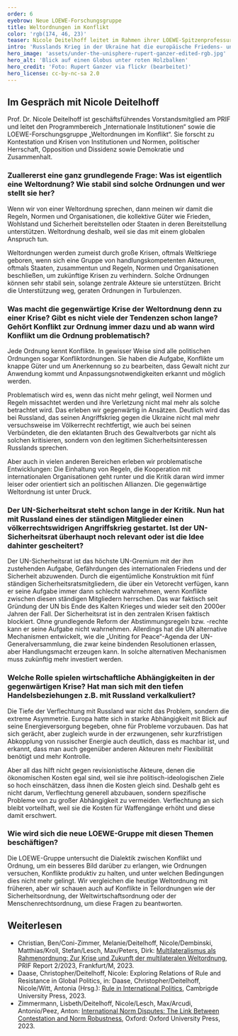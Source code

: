 ```yaml
---
order: 6
eyebrow: Neue LOEWE-Forschungsgruppe
title: Weltordnungen im Konflikt
color: 'rgb(174, 46, 23)'
teaser: Nicole Deitelhoff leitet im Rahmen ihrer LOEWE-Spitzenprofessur eine neue Forschungsgruppe zu Weltordnungskonflikten. Im Interview erzählt sie, was diese Konflikte ausmacht und ab wann sie zum Problem werden.
intro: 'Russlands Krieg in der Ukraine hat die europäische Friedens- und Sicherheitsarchitektur in Trümmer gelegt. Internationale Institutionen und Normen haben an Bindungskraft verloren. Gleichzeitig beobachten wir globale Machtverschiebungen und neue Konfliktlinien. Die Weltordnung der letzten Jahrzehnte scheint überholt zu sein, die Spielregeln des globalen Regierens werden neu ausgefochten. Die im Rahmen einer LOEWE-Spitzen-Professur für Nicole Deitelhoff gegründete Forschungsgruppe „Weltordnungen im Konflikt“ wird sich mit diesen und weiteren Fragen in den nächsten Jahren beschäftigen.'
hero_image: 'assets/under-the-unisphere-rupert-ganzer-edited-rgb.jpg'
hero_alt: 'Blick auf einen Globus unter roten Holzbalken'
hero_credit: 'Foto: Rupert Ganzer via flickr (bearbeitet)'
hero_license: cc-by-nc-sa 2.0
---
```


## Im Gespräch mit Nicole Deitelhoff

<Person name="Nicole Deitelhoff" image="assets/Nicole_rot_rgb.jpg" image_alt="stilisiertes Foto einer Frau">

Prof. Dr. Nicole Deitelhoff ist geschäftsführendes Vorstandsmitglied am PRIF und leitet den Programmbereich „Internationale Institutionen“ sowie die LOEWE-Forschungsgruppe „Weltordnungen im Konflikt“. Sie forscht zu Kontestation und Krisen von Institutionen und Normen, politischer Herrschaft, Opposition und Dissidenz sowie Demokratie und Zusammenhalt.

</Person>

### Zuallererst eine ganz grundlegende Frage: Was ist eigentlich eine Weltordnung? Wie stabil sind solche Ordnungen und wer stellt sie her?

Wenn wir von einer Weltordnung sprechen, dann meinen wir damit die Regeln, Normen und Organisationen, die kollektive Güter wie Frieden, Wohlstand und Sicherheit bereitstellen oder Staaten in deren Bereitstellung unterstützen. Weltordnung deshalb, weil sie das mit einem globalen Anspruch tun.

Weltordnungen werden zumeist durch große Krisen, oftmals Weltkriege geboren, wenn sich eine Gruppe von handlungskompetenten Akteuren, oftmals Staaten, zusammentun und Regeln, Normen und Organisationen beschließen, um zukünftige Krisen zu verhindern. Solche Ordnungen können sehr stabil sein, solange zentrale Akteure sie unterstützen. Bricht die Unterstützung weg, geraten Ordnungen in Turbulenzen.

### Was macht die gegenwärtige Krise der Weltordnung denn zu einer Krise? Gibt es nicht viele der Tendenzen schon lange? Gehört Konflikt zur Ordnung immer dazu und ab wann wird Konflikt um die Ordnung problematisch? 

Jede Ordnung kennt Konflikte. In gewisser Weise sind alle politischen Ordnungen sogar Konfliktordnungen. Sie haben die Aufgabe, Konflikte um knappe Güter und um Anerkennung so zu bearbeiten, dass Gewalt nicht zur Anwendung kommt und Anpassungsnotwendigkeiten erkannt und möglich werden.

Problematisch wird es, wenn das nicht mehr gelingt, weil Normen und Regeln missachtet werden und ihre Verletzung nicht mal mehr als solche betrachtet wird. Das erleben wir gegenwärtig in Ansätzen. Deutlich wird das bei Russland, das seinen Angriffskrieg gegen die Ukraine nicht mal mehr versuchsweise im Völkerrecht rechtfertigt, wie auch bei seinen Verbündeten, die den eklatanten Bruch des Gewaltverbots gar nicht als solchen kritisieren, sondern von den legitimen Sicherheitsinteressen Russlands sprechen.

Aber auch in vielen anderen Bereichen erleben wir problematische Entwicklungen: Die Einhaltung von Regeln, die Kooperation mit internationalen Organisationen geht runter und die Kritik daran wird immer leiser oder orientiert sich an politischen Allianzen. Die gegenwärtige Weltordnung ist unter Druck.

### Der UN-Sicherheitsrat steht schon lange in der Kritik. Nun hat mit Russland eines der ständigen Mitglieder einen völkerrechtswidrigen Angriffskrieg gestartet. Ist der UN-Sicherheitsrat überhaupt noch relevant oder ist die Idee dahinter gescheitert?

Der UN-Sicherheitsrat ist das höchste UN-Gremium mit der ihm zustehenden Aufgabe, Gefährdungen des internationalen Friedens und der Sicherheit abzuwenden. Durch die eigentümliche Konstruktion mit fünf ständigen Sicherheitsratsmitgliedern, die über ein Vetorecht verfügen, kann er seine Aufgabe immer dann schlecht wahrnehmen, wenn Konflikte zwischen diesen ständigen Mitgliedern herrschen. Das war faktisch seit Gründung der UN bis Ende des Kalten Krieges und wieder seit den 2000er Jahren der Fall. Der Sicherheitsrat ist in den zentralen Krisen faktisch blockiert. Ohne grundlegende Reform der Abstimmungsregeln bzw. -rechte kann er seine Aufgabe nicht wahrnehmen. Allerdings hat die UN alternative Mechanismen entwickelt, wie die „Uniting for Peace“-Agenda der UN-Generalversammlung, die zwar keine bindenden Resolutionen erlassen, aber Handlungsmacht erzeugen kann. In solche alternativen Mechanismen muss zukünftig mehr investiert werden.

### Welche Rolle spielen wirtschaftliche Abhängigkeiten in der gegenwärtigen Krise? Hat man sich mit den tiefen Handelsbeziehungen z.B. mit Russland verkalkuliert? 

Die Tiefe der Verflechtung mit Russland war nicht das Problem, sondern die extreme Asymmetrie. Europa hatte sich in starke Abhängigkeit mit Blick auf seine Energieversorgung begeben, ohne für Probleme vorzubauen. Das hat sich gerächt, aber zugleich wurde in der erzwungenen, sehr kurzfristigen Abkopplung von russischer Energie auch deutlich, dass es machbar ist, und erkannt, dass man auch gegenüber anderen Akteuren mehr Flexibilität benötigt und mehr Kontrolle. 

Aber all das hilft nicht gegen revisionistische Akteure, denen die ökonomischen Kosten egal sind, weil sie ihre politisch-ideologischen Ziele so hoch einschätzen, dass ihnen die Kosten gleich sind. Deshalb geht es nicht darum, Verflechtung generell abzubauen, sondern spezifische Probleme von zu großer Abhängigkeit zu vermeiden. Verflechtung an sich bleibt vorteilhaft, weil sie die Kosten für Waffengänge erhöht und diese damit erschwert.

### Wie wird sich die neue LOEWE-Gruppe mit diesen Themen beschäftigen? 

Die LOEWE-Gruppe untersucht die Dialektik zwischen Konflikt und Ordnung, um ein besseres Bild darüber zu erlangen, wie Ordnungen versuchen, Konflikte produktiv zu halten, und unter welchen Bedingungen dies nicht mehr gelingt. Wir vergleichen die heutige Weltordnung mit früheren, aber wir schauen auch auf Konflikte in Teilordnungen wie der Sicherheitsordnung, der Weltwirtschaftsordnung oder der Menschenrechtsordnung, um diese Fragen zu beantworten.

<Notes>

## Weiterlesen

- Christian, Ben/Coni-Zimmer, Melanie/Deitelhoff, Nicole/Dembinski, Matthias/Kroll, Stefan/Lesch, Max/Peters, Dirk: [Multilateralismus als Rahmenordnung: Zur Krise und Zukunft der multilateralen Weltordnung](https://www.prif.org/publikationen/publikationssuche/publikation/multilateralismus-als-rahmenordnung-zur-krise-und-zukunft-der-multilateralen-weltordnung), PRIF Report 2/2023, Frankfurt/M, 2023.
- Daase, Christopher/Deitelhoff, Nicole: Exploring Relations of Rule and Resistance in Global Politics, in: Daase, Christopher/Deitelhoff, Nicole/Witt, Antonia (Hrsg.): [Rule in International Politics](https://www.cambridge.org/core/books/rule-in-international-politics/979F0963B21B3F3D9FCA00589CE41563), Cambrigde University Press, 2023.
- Zimmermann, Lisbeth/Deitelhoff, Nicole/Lesch, Max/Arcudi, Antonio/Peez, Anton: [International Norm Disputes: The Link Between Contestation and Norm Robustness](https://global.oup.com/academic/product/international-norm-disputes-9780198873235?cc=de&lang=en&), Oxford: Oxford University Press, 2023.

</Notes>